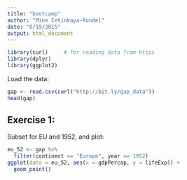 ```yaml
---
title: "bootcamp"
author: "Mine Cetinkaya-Rundel"
date: "8/19/2015"
output: html_document
---
```


```r
library(curl)     # for reading data from https
library(dplyr)
library(ggplot2)
```

Load the data:

```r
gap <- read.csv(curl("http://bit.ly/gap_data"))
head(gap)
```

## Exercise 1:

Subset for EU and 1952, and plot:

```r
eu_52 <- gap %>%
  filter(continent == "Europe", year == 1952)
ggplot(data = eu_52, aes(x = gdpPercap, y = lifeExp)) +
  geom_point() 
```

